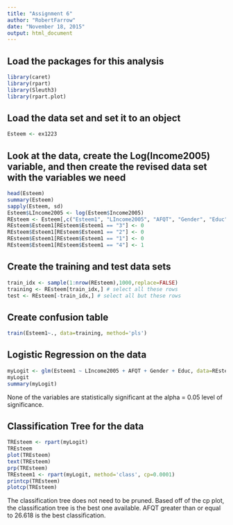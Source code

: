 ```yaml
---
title: "Assignment 6"
author: "RobertFarrow"
date: "November 18, 2015"
output: html_document
---
```


## Load the packages for this analysis

```r
library(caret)
library(rpart)
library(Sleuth3)
library(rpart.plot)
```

## Load the data set and set it to an object

```r
Esteem <- ex1223
```

## Look at the data, create the Log(Income2005) variable, and then create the revised data set with the variables we need

```r
head(Esteem)
summary(Esteem)
sapply(Esteem, sd)
Esteem$LIncome2005 <- log(Esteem$Income2005)
REsteem <- Esteem[,c("Esteem1", "LIncome2005", "AFQT", "Gender", "Educ")]
REsteem$Esteem1[REsteem$Esteem1 == "3"] <- 0
REsteem$Esteem1[REsteem$Esteem1 == "2"] <- 0
REsteem$Esteem1[REsteem$Esteem1 == "1"] <- 0
REsteem$Esteem1[REsteem$Esteem1 == "4"] <- 1
```

## Create the training and test data sets

```r
train_idx <- sample(1:nrow(REsteem),1000,replace=FALSE)
training <- REsteem[train_idx,] # select all these rows
test <- REsteem[-train_idx,] # select all but these rows
```

## Create confusion table

```r
train(Esteem1~., data=training, method='pls')
```

## Logistic Regression on the data

```r
myLogit <- glm(Esteem1 ~ LIncome2005 + AFQT + Gender + Educ, data=REsteem)
myLogit
summary(myLogit)
```

None of the variables are statistically significant at the alpha = 0.05 level of significance.

## Classification Tree for the data

```r
TREsteem <- rpart(myLogit)
TREsteem
plot(TREsteem)
text(TREsteem)
prp(TREsteem)
TREsteem1 <- rpart(myLogit, method='class', cp=0.0001)
printcp(TREsteem)
plotcp(TREsteem)
```

The classification tree does not need to be pruned.  Based off of the cp plot, the classification tree is the best one available.  AFQT greater than or equal to 26.618 is the best classification.